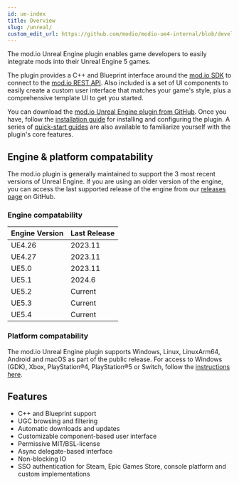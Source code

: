 ```yaml
---
id: ue-index
title: Overview
slug: /unreal/
custom_edit_url: https://github.com/modio/modio-ue4-internal/blob/develop/Plugins/Modio/Doc/doc_root/en-us/index.mdx
---
```


The mod.io Unreal Engine plugin enables game developers to easily integrate mods into their Unreal Engine 5 games. 

The plugin provides a C++ and Blueprint interface around the [mod.io SDK](/cppsdk/) to connect to the [mod.io REST API](https://docs.mod.io/restapiref/). Also included is a set of UI components to easily create a custom user interface that matches your game's style, plus a comprehensive template UI to get you started. 

You can download the [mod.io Unreal Engine plugin from GitHub](https://github.com/modio/modio-ue). Once you have, follow the [installation guide](installation-and-setup/) for installing and configuring the plugin.  A series of [quick-start guides](getting-started/) are also available to familiarize yourself with the plugin's core features.

## Engine & platform compatability

The mod.io plugin is generally maintained to support the 3 most recent versions of Unreal Engine. If you are using an older version of the engine, you can access the last supported release of the engine from our [releases page](https://github.com/modio/modio-ue/releases) on GitHub.

### Engine compatability

|Engine Version | Last Release |
|---|---|
|UE4.26 | 2023.11 |
|UE4.27 | 2023.11 |
|UE5.0 | 2023.11 |
|UE5.1 | 2024.6 |
|UE5.2 | Current |
|UE5.3 | Current |
|UE5.4 | Current |

### Platform compatability

The mod.io Unreal Engine plugin supports Windows, Linux, LinuxArm64, Android and macOS as part of the public release. For access to Windows (GDK), Xbox, PlayStation®4, PlayStation®5 or Switch, follow the [instructions here](/platforms/console-sdks/).

## Features

* C++ and Blueprint support
* UGC browsing and filtering
* Automatic downloads and updates
* Customizable component-based user interface
* Permissive MIT/BSL-license
* Async delegate-based interface
* Non-blocking IO
* SSO authentication for Steam, Epic Games Store, console platform and custom implementations